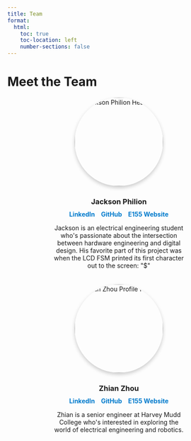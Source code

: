 ```yaml
---
title: Team
format:
  html:
    toc: true
    toc-location: left
    number-sections: false
---
```

# Meet the Team

```{=html}
<style>
.team-container {
  display: flex;
  flex-wrap: wrap;
  justify-content: space-around;
  gap: 20px;
}

.team-member {
  display: flex;
  flex-direction: column;
  align-items: center;
  text-align: center;
  max-width: 300px;
}

.headshot img {
  border-radius: 50%;
  width: 200px;
  height: 200px;
  margin-bottom: 15px;
  box-shadow: 0 4px 8px rgba(0, 0, 0, 0.2);
}

.bio h3 {
  margin: 10px 0;
}

.social-links a {
  margin: 5px;
  text-decoration: none;
  color: #007acc;
  font-weight: bold;
}

.social-links a:hover {
  text-decoration: underline;
}
</style>
<div class="team-container">


  <!-- Jackson Philion, Member 1 -->
  <div class="team-member">
    <div class="headshot">
      <img src="images/jacksonProfile.jpeg" alt="Jackson Philion Headshot">
    </div>
    <div class="bio">
      <h3>Jackson Philion</h3>
      <div class="social-links">
        <a href="https://www.linkedin.com/in/jacksonphilion/">LinkedIn</a>
        <a href="https://github.com/jacksonphilion/">GitHub</a>
        <a href="https://jacksonphilion.github.io/hmc-e155-portfolio/">E155 Website</a>
      </div>
      <p>Jackson is an electrical engineering student who's passionate about the intersection between hardware engineering and digital design. His favorite part of this project was when the LCD FSM printed its first character out to the screen: "$"</p>
    </div>
  </div>


  <!-- Zhian Zhou, Member 2 -->
  <div class="team-member">
    <div class="headshot">
      <img src="images/zhianProfile.png" alt="Zhian Zhou Profile Picture">
    </div>
    <div class="bio">
      <h3>Zhian Zhou</h3>
      <div class="social-links">
        <a href="https://www.linkedin.com/in/zhian-zhou-14ba8b325/">LinkedIn</a>
        <a href="https://github.com/ZhianZ">GitHub</a>
        <a href="https://e155.member2.com">E155 Website</a>
      </div>
      <p>Zhian is a senior engineer at Harvey Mudd College who's interested in exploring the world of electrical engineering and robotics.</p>
    </div>
  </div>


</div>
```